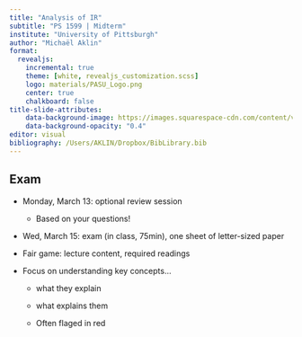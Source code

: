 ```yaml
---
title: "Analysis of IR"
subtitle: "PS 1599 | Midterm"
institute: "University of Pittsburgh"
author: "Michaël Aklin"
format:
  revealjs:
    incremental: true
    theme: [white, revealjs_customization.scss]
    logo: materials/PASU_Logo.png
    center: true
    chalkboard: false
title-slide-attributes: 
    data-background-image: https://images.squarespace-cdn.com/content/v1/5329b201e4b09fd47861cac1/1476203606038-BFZGD8SC4QO7CVX65K8T/Art+History+for+Kids+%E2%80%93+Discussing+the+idea+of+community+as+seen+in+famous+paintings.?format=750w
    data-background-opacity: "0.4"
editor: visual
bibliography: /Users/AKLIN/Dropbox/BibLibrary.bib
---
```



## Exam

- Monday, March 13: optional review session

  - Based on your questions!

- Wed, March 15: exam (in class, 75min), one sheet of letter-sized paper

- Fair game: lecture content, required readings

- Focus on understanding key concepts...

  - what they explain

  - what explains them

  - Often flaged in [red]{.red}
